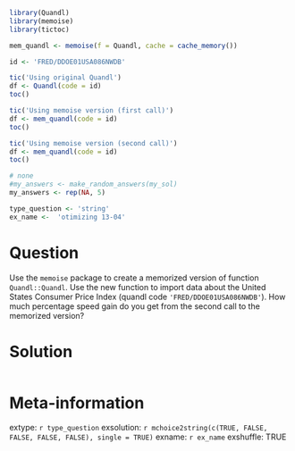 ```r
library(Quandl)
library(memoise)
library(tictoc)

mem_quandl <- memoise(f = Quandl, cache = cache_memory())

id <- 'FRED/DDOE01USA086NWDB'

tic('Using original Quandl')
df <- Quandl(code = id)
toc()

tic('Using memoise version (first call)')
df <- mem_quandl(code = id)
toc()

tic('Using memoise version (second call)')
df <- mem_quandl(code = id)
toc()
```

```r
# none
#my_answers <- make_random_answers(my_sol)
my_answers <- rep(NA, 5)

type_question <- 'string'
ex_name <-  'otimizing 13-04'
```

Question
========

Use the `memoise` package to create a memorized version of function `Quandl::Quandl`. Use the new function to import data about the United States Consumer Price Index (quandl code `'FRED/DDOE01USA086NWDB'`). How much percentage speed gain do you get from the second call to the memorized version?


Solution
================

```r
```


Meta-information
================
extype: `r type_question`
exsolution: `r mchoice2string(c(TRUE, FALSE, FALSE, FALSE, FALSE), single = TRUE)`
exname: `r ex_name`
exshuffle: TRUE

